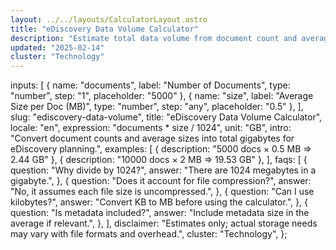 ```yaml
---
layout: ../../layouts/CalculatorLayout.astro
title: "eDiscovery Data Volume Calculator"
description: "Estimate total data volume from document count and average file size."
updated: "2025-02-14"
cluster: "Technology"
---
```



  inputs: [
    { name: "documents", label: "Number of Documents", type: "number", step: "1", placeholder: "5000" },
    { name: "size", label: "Average Size per Doc (MB)", type: "number", step: "any", placeholder: "0.5" },
  ],
  slug: "ediscovery-data-volume",
  title: "eDiscovery Data Volume Calculator",
  locale: "en",
  expression: "documents * size / 1024",
  unit: "GB",
  intro: "Convert document counts and average sizes into total gigabytes for eDiscovery planning.",
  examples: [
    { description: "5000 docs × 0.5 MB ⇒ 2.44 GB" },
    { description: "10000 docs × 2 MB ⇒ 19.53 GB" },
  ],
  faqs: [
    {
      question: "Why divide by 1024?",
      answer: "There are 1024 megabytes in a gigabyte.",
    },
    {
      question: "Does it account for file compression?",
      answer: "No, it assumes each file size is uncompressed.",
    },
    {
      question: "Can I use kilobytes?",
      answer: "Convert KB to MB before using the calculator.",
    },
    {
      question: "Is metadata included?",
      answer: "Include metadata size in the average if relevant.",
    },
  ],
  disclaimer: "Estimates only; actual storage needs may vary with file formats and overhead.",
  cluster: "Technology",
};

<Calculator schema={schema} />

